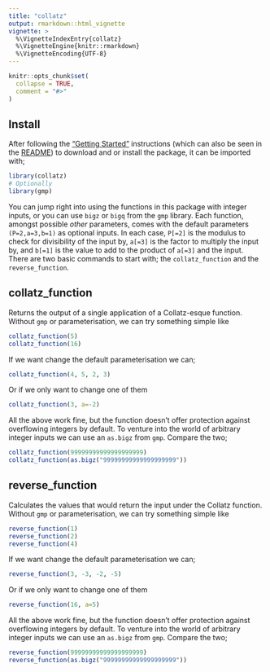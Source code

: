```yaml
---
title: "collatz"
output: rmarkdown::html_vignette
vignette: >
  %\VignetteIndexEntry{collatz}
  %\VignetteEngine{knitr::rmarkdown}
  %\VignetteEncoding{UTF-8}
---
```


```r
knitr::opts_chunk$set(
  collapse = TRUE,
  comment = "#>"
)
```

## Install
After following the ["Getting Started"](https://skenvy.github.io/Collatz/R/#getting-started)
instructions (which can also be seen in the [README](https://github.com/Skenvy/Collatz/tree/main/R))
to download and or install the package, it can be imported with;
```r
library(collatz)
# Optionally
library(gmp)
```
You can jump right into using the functions in this package with integer inputs, or you can use `bigz` or `bigq` from the `gmp` library.
Each function, amongst possible _other_ parameters, comes with the default parameters `(P=2,a=3,b=1)` as optional inputs.
In each case, `P[=2]` is the modulus to check for divisibility of the input by, `a[=3]` is the factor to multiply the input by,
and `b[=1]` is the value to add to the product of `a[=3]` and the input.
There are two basic commands to start with; the `collatz_function` and the `reverse_function`.

## collatz_function
Returns the output of a single application of a Collatz-esque function.
Without `gmp` or parameterisation, we can try something simple like
```r
collatz_function(5)
collatz_function(16)
```
If we want change the default parameterisation we can;
```r
collatz_function(4, 5, 2, 3)
```
Or if we only want to change one of them
```r
collatz_function(3, a=-2)
```
All the above work fine, but the function doesn't offer protection against overflowing integers by default.
To venture into the world of arbitrary integer inputs we can use an `as.bigz` from `gmp`. Compare the two;
```r
collatz_function(99999999999999999999)
collatz_function(as.bigz("99999999999999999999"))
```

## reverse_function
Calculates the values that would return the input under the Collatz function.
Without `gmp` or parameterisation, we can try something simple like
```r
reverse_function(1)
reverse_function(2)
reverse_function(4)
```
If we want change the default parameterisation we can;
```r
reverse_function(3, -3, -2, -5)
```
Or if we only want to change one of them
```r
reverse_function(16, a=5)
```
All the above work fine, but the function doesn't offer protection against overflowing integers by default.
To venture into the world of arbitrary integer inputs we can use an `as.bigz` from `gmp`. Compare the two;
```r
reverse_function(99999999999999999999)
reverse_function(as.bigz("99999999999999999999"))
```
